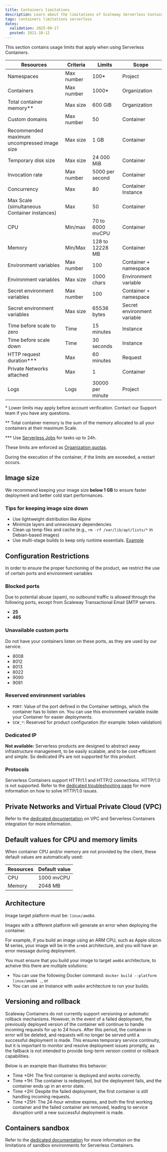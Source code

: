 ```yaml
---
title: Containers limitations
description: Learn about the limitations of Scaleway Serverless Containers.
tags: containers limitations serverless
dates:
  validation: 2025-09-17
  posted: 2021-10-12
---
```


This section contains usage limits that apply when using Serverless Containers.

| Resources                                         | Criteria       | Limits            | Scope                       |
|---------------------------------------------------|-------------   |------------------ |-----------------------------|
| Namespaces                                        | Max number     | 100*              | Project                     |
| Containers                                        | Max number     | 1000*             | Organization                |
| Total container memory\**                         | Max size       | 600 GiB           | Organization                |
| Custom domains                                    | Max number     | 50                | Container                   |
| Recommended maximum uncompressed image size       | Max size       | 1 GB              | Container                   |
| Temporary disk size                               | Max size       | 24 000 MiB        | Container                   |
| Invocation rate                                   | Max number     | 5000 per second   | Container                   |
| Concurrency                                       | Max            | 80                | Container Instance          |
| Max Scale (simultaneous Container instances)      | Max            | 50                | Container                   |
| CPU                                               | Min/max        | 70 to 6000 mvCPU  | Container                   |
| Memory                                            | Min/Max        | 128 to 12228 MB   | Container                   |
| Environment variables                             | Max number     | 100               | Container + namespace       |
| Environment variables                             | Max size       | 1000 chars        | Environment variable        |
| Secret environment variables                      | Max number     | 100               | Container + namespace       |
| Secret environment variables                      | Max size       | 65536 bytes       | Secret environment variable |
| Time before scale to zero                         | Time           | 15 minutes        | Instance                    |
| Time before scale down                            | Time           | 30 seconds        | Instance                    |
| HTTP request duration\***                         | Max            | 60 minutes        | Request                     |
| Private Networks attached                         | Max            | 1                 | Container                   |
| Logs                                              | Logs           | 30000 per minute  | Project                     |

\* Lower limits may apply before account verification. Contact our Support team if you have any questions.

\** Total container memory is the sum of the memory allocated to all your containers at their maximum Scale.

\*** Use [Serverless Jobs](/serverless-jobs/) for tasks up to 24h.

These limits are enforced as [Organization quotas](/organizations-and-projects/additional-content/organization-quotas/#serverless-containers).

During the execution of the container, if the limits are exceeded, a restart occurs.

## Image size

We recommend keeping your image size **below 1 GB** to ensure faster deployment and better cold start performances.

### Tips for keeping image size down

* Use lightweight distribution like *Alpine*
* Minimize layers and unnecessary dependencies
* Clean up temp files and cache (e.g., `rm -rf /var/lib/apt/lists/*` in Debian-based images)
* Use multi-stage builds to keep only runtime essentials. [Example](https://github.com/scaleway/serverless-examples/blob/a7a3b5fc3427ec0f1391aaa78957f91af266867c/containers/rust-hello-world/Dockerfile#L14)

## Configuration Restrictions

In order to ensure the proper functioning of the product, we restrict the use of certain ports and environment variables

### Blocked ports

Due to potential abuse (spam), no outbound traffic is allowed through the following ports, except from Scaleway Transactional Email SMTP servers.

* **25**
* **465**

### Unavailable custom ports
Do not have your containers listen on these ports, as they are used by our service.
* 8008
* 8012
* 8013
* 8022
* 9090
* 9091

### Reserved environment variables

* `PORT`: Value of the port defined in the Container settings, which the container has to listen on. You can use this environment variable inside your Container for easier deployments.
* `SCW_*`: Reserved for product configuration (for example: token validation)

### Dedicated IP

**Not available:** Serverless products are designed to abstract away infrastructure management, to be easily scalable, and to be cost-efficient and simple. So dedicated IPs are not supported for this product.

### Protocols

Serverless Containers support HTTP/1.1 and HTTP/2 connections. HTTP/1.0 is not supported. Refer to the [dedicated troubleshooting page](/serverless-containers/troubleshooting/http1-errors/) for more information on how to solve HTTP/1.0 issues.

## Private Networks and Virtual Private Cloud (VPC)

Refer to the [dedicated documentation](/serverless-containers/reference-content/containers-private-networks/) on VPC and Serverless Containers integration for more information.

## Default values for CPU and memory limits

When container CPU and/or memory are not provided by the client, these default values are automatically used:

| Resources | Default value  |
|-----------|----------------|
| CPU       | 1000 mvCPU     |
| Memory    | 2048 MB        |

## Architecture

Image target platform must be: `linux/amd64`.

<Message type="note">
    Images with a different platform will generate an error when deploying the container.
</Message>

For example, if you build an image using an ARM CPU, such as Apple silicon M series, your image will be in the `arm64` architecture, and you will have an error message during deployment.

You must ensure that you build your image to target `amd64` architecture, to acheive this there are multiple solutions:
* You can use the following Docker command: `docker build --platform linux/amd64 .`, or
* You can use an Instance with `amd64` architecture to run your builds.

## Versioning and rollback

Scaleway Containers do not currently support versioning or automatic rollback mechanisms.
However, in the event of a failed deployment, the previously deployed version of the container will continue to handle
incoming requests for up to 24 hours. After this period, the container in error will be deleted, and requests will no
longer be served until a successful deployment is made. This ensures temporary service continuity, but it is important
to monitor and resolve deployment issues promptly, as the fallback is not intended to provide long-term version control
or rollback capabilities.

Below is an example than illustrates this behavior:

* Time +0H: The first container is deployed and works correctly.
* Time +1H: The container is redeployed, but the deployment fails, and the container ends up in an error state.
* Time +2H: Despite the failed deployment, the first container is still handling incoming requests.
* Time +25H: The 24-hour window expires, and both the first working container and the failed container are removed,
leading to service disruption until a new successful deployment is made.

## Containers sandbox

Refer to the [dedicated documentation](/serverless-containers/reference-content/containers-sandbox/) for more information on the limitations of sandbox environments for Serverless Containers.
